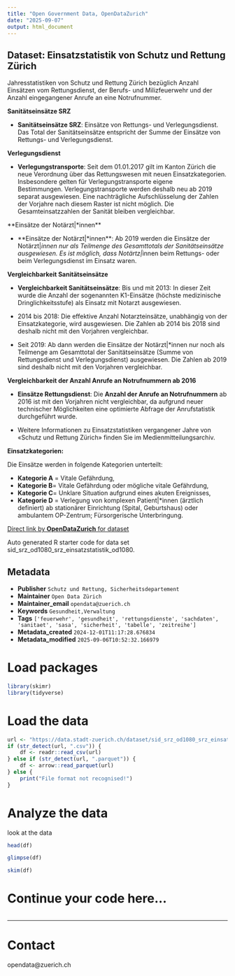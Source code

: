 ```yaml
---
title: "Open Government Data, OpenDataZurich"
date: "2025-09-07"
output: html_document
---
```


## Dataset: Einsatzstatistik von Schutz und Rettung Zürich

Jahresstatistiken von Schutz und Rettung Zürich bezüglich Anzahl Einsätzen vom Rettungsdienst, der Berufs- und Milizfeuerwehr und der Anzahl eingegangener Anrufe an eine Notrufnummer.

**Sanitätseinsätze SRZ**

- **Sanitätseinsätze SRZ**: 
Einsätze von Rettungs- und Verlegungsdienst. Das Total der Sanitätseinsätze entspricht der Summe der Einsätze von Rettungs- und Verlegungsdienst.
 

[]()

**Verlegungsdienst**

- **Verlegungstransporte**: 
Seit dem 01.01.2017 gilt im Kanton Zürich die neue Verordnung über das Rettungswesen mit neuen Einsatzkategorien. Insbesondere gelten für Verlegungstransporte eigene Bestimmungen. Verlegungstransporte werden deshalb neu ab 2019 separat ausgewiesen. Eine nachträgliche Aufschlüsselung der Zahlen der Vorjahre nach diesem Raster ist nicht möglich. Die Gesamteinsatzzahlen der Sanität bleiben vergleichbar.
 

[]()

**Einsätze der Notärzt|*innen**

- **Einsätze der Notärzt|*innen**:
Ab 2019 werden die Einsätze der Notärzt|*innen nur als Teilmenge des Gesamttotals der Sanitätseinsätze ausgewiesen. Es ist möglich, dass Notärtz|*innen beim Rettungs- oder beim Verlegungsdienst im Einsatz waren.
 

[]()

**Vergleichbarkeit Sanitätseinsätze**

- **Vergleichbarkeit Sanitätseinsätze**: 
Bis und mit 2013: In dieser Zeit wurde die Anzahl der sogenannten K1-Einsätze (höchste medizinische Dringlichkeitsstufe) als Einsatz mit Notarzt ausgewiesen. 

- 2014 bis 2018: Die effektive Anzahl Notarzteinsätze, unabhängig von der Einsatzkategorie, wird ausgewiesen. Die Zahlen ab 2014 bis 2018 sind deshalb nicht mit den Vorjahren vergleichbar. 

- Seit 2019: Ab dann werden die Einsätze der Notärzt|*innen nur noch als Teilmenge am Gesamttotal der Sanitätseinsätze (Summe von Rettungsdienst und Verlegungsdienst) ausgewiesen. Die Zahlen ab 2019 sind deshalb nicht mit den Vorjahren vergleichbar.

[]()

**Vergleichbarkeit der Anzahl Anrufe an Notrufnummern ab 2016**

- **Einsätze Rettungsdienst**: 
Die **Anzahl der Anrufe an Notrufnummern** ab 2016 ist mit den Vorjahren nicht vergleichbar, da aufgrund neuer technischer Möglichkeiten eine optimierte Abfrage der Anrufstatistik durchgeführt wurde.

- Weitere Informationen zu Einsatzstatistiken vergangener Jahre von «Schutz und Rettung Zürich» finden Sie im Medienmitteilungsarchiv.

[]()

**Einsatzkategorien:**


Die Einsätze werden in folgende Kategorien unterteilt: 

- **Kategorie A** = Vitale Gefährdung, 
- **Kategorie B**= Vitale Gefährdung oder mögliche vitale Gefährdung, 
- **Kategorie C**= Unklare Situation aufgrund eines akuten Ereignisses, 
- **Kategorie D** = Verlegung von komplexen Patient|*innen (ärztlich definiert) ab stationärer Einrichtung (Spital, Geburtshaus) oder ambulantem OP-Zentrum; Fürsorgerische Unterbringung.


[]()



[Direct link by **OpenDataZurich** for dataset](https://data.stadt-zuerich.ch/dataset/sid_srz_od1080_srz_einsatzstatistik_od1080)

Auto generated R starter code for data set sid_srz_od1080_srz_einsatzstatistik_od1080.

## Metadata

- **Publisher** `Schutz und Rettung, Sicherheitsdepartement`
- **Maintainer** `Open Data Zürich`
- **Maintainer_email** `opendata@zuerich.ch`
- **Keywords** `Ge­sund­heit,Ver­walt­ung`
- **Tags** `['feuerwehr', 'gesundheit', 'rettungsdienste', 'sachdaten', 'sanitaet', 'sasa', 'sicherheit', 'tabelle', 'zeitreihe']`
- **Metadata_created** `2024-12-01T11:17:28.676834`
- **Metadata_modified** `2025-09-06T10:52:32.166979`


# Load packages

```r
library(skimr)
library(tidyverse)
```

# Load the data

```r
url <- "https://data.stadt-zuerich.ch/dataset/sid_srz_od1080_srz_einsatzstatistik_od1080/download/GES108OD1080.csv"
if (str_detect(url, ".csv")) {
    df <- readr::read_csv(url)
} else if (str_detect(url, ".parquet")) {
    df <- arrow::read_parquet(url)
} else {
    print("File format not recognised!")
}
```

# Analyze the data

look at the data
```r
head(df)
```

```r
glimpse(df)
```

```r
skim(df)
```

# Continue your code here...

```r

```

------------------------------------------------------------------------

# Contact

opendata@zuerich.ch
